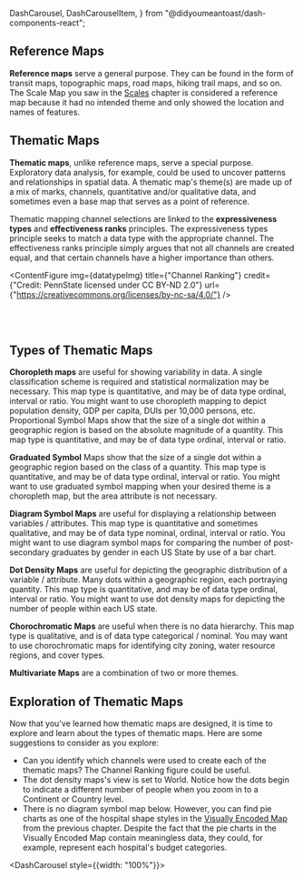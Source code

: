 
  DashCarousel,
  DashCarouselItem,
} from "@didyoumeantoast/dash-components-react";

## Reference Maps

**Reference maps** serve a general purpose. They can be found in the form of transit maps, topographic maps, road maps, hiking trail maps, and so on. The Scale Map you saw in the [Scales](/scale) chapter is considered a reference map because it had no intended theme and only showed the location and names of features.

## Thematic Maps

**Thematic maps**, unlike reference maps, serve a special purpose. Exploratory data analysis, for example, could be used to uncover patterns and relationships in spatial data. A thematic map's theme(s) are made up of a mix of marks, channels, quantitative and/or qualitative data, and sometimes even a base map that serves as a point of reference.

Thematic mapping channel selections are linked to the **expressiveness types** and **effectiveness ranks** principles. The expressiveness types principle seeks to match a data type with the appropriate channel. The effectiveness ranks principle simply argues that not all channels are created equal, and that certain channels have a higher importance than others.

<ContentFigure
  img={datatypeImg}
  title={"Channel Ranking"}
  credit={"Credit: PennState licensed under CC BY-ND 2.0"}
  url={"https://creativecommons.org/licenses/by-nc-sa/4.0/"}
/>

<br></br>

## Types of Thematic Maps

**Choropleth maps** are useful for showing variability in data. A single classification scheme is required and statistical normalization may be necessary. This map type is quantitative, and may be of data type ordinal, interval or ratio. You might want to use choropleth mapping to depict population density, GDP per capita, DUIs per 10,000 persons, etc.
Proportional Symbol Maps show that the size of a single dot within a geographic region is based on the absolute magnitude of a quantity. This map type is quantitative, and may be of data type ordinal, interval or ratio.

**Graduated Symbol** Maps show that the size of a single dot within a geographic region based on the class of a quantity. This map type is quantitative, and may be of data type ordinal, interval or ratio. You might want to use graduated symbol mapping when your desired theme is a choropleth map, but the area attribute is not necessary.

**Diagram Symbol Maps** are useful for displaying a relationship between variables / attributes. This map type is quantitative and sometimes qualitative, and may be of data type nominal, ordinal, interval or ratio. You might want to use diagram symbol maps for comparing the number of post-secondary graduates by gender in each US State by use of a bar chart.

**Dot Density Maps** are useful for depicting the geographic distribution of a variable / attribute. Many dots within a geographic region, each portraying quantity. This map type is quantitative, and may be of data type ordinal, interval or ratio. You might want to use dot density maps for depicting the number of people within each US state.

**Chorochromatic Maps** are useful when there is no data hierarchy. This map type is qualitative, and is of data type categorical / nominal. You may want to use chorochromatic maps for identifying city zoning, water resource regions, and cover types.

**Multivariate Maps** are a combination of two or more themes.

## Exploration of Thematic Maps

Now that you've learned how thematic maps are designed, it is time to explore and learn about the types of thematic maps. Here are some suggestions to consider as you explore:

- Can you identify which channels were used to create each of the thematic maps? The Channel Ranking figure could be useful.
- The dot density maps's view is set to World. Notice how the dots begin to indicate a different number of people when you zoom in to a Continent or Country level.
- There is no diagram symbol map below. However, you can find pie charts as one of the hospital shape styles in the [Visually Encoded Map](/visual) from the previous chapter. Despite the fact that the pie charts in the Visually Encoded Map contain meaningless data, they could, for example, represent each hospital's budget categories.

<DashCarousel style={{width: "100%"}}>
  <DashCarouselItem visible>
    <ArcgisMapIframe itemId="6748f56e0bb24ec5bbc6494687a3cca0" title="Chorochromatic map" zoom={4} />
  </DashCarouselItem>

  <DashCarouselItem>
    <ArcgisMapIframe itemId="b247e64a3d6a45ffaa63bbba12726db3" title="Dot density map" zoom={2} />
  </DashCarouselItem>

  <DashCarouselItem>
    <ArcgisMapIframe itemId="11e173a4e2f040ae80d39e44ee29467a" title="Choropleth and symbol map" zoom={7.5} />
  </DashCarouselItem>
</DashCarousel>
